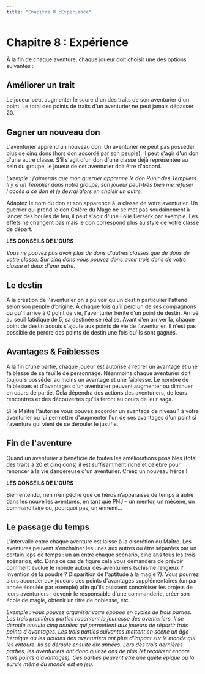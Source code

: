 ```yaml
---
title: "Chapitre 8 :Expérience"
---
```


# Chapitre 8 : Expérience

À la fin de chaque aventure, chaque joueur doit choisir une des options suivantes :

## Améliorer un trait

Le joueur peut augmenter le score d'un des traits de son aventurier d'un point. Le total des points de traits d'un aventurier ne peut jamais dépasser 20.

## Gagner un nouveau don

L'aventurier apprend un nouveau don. Un aventurier ne peut pas posséder plus de cinq dons (hors don accordé par son peuple). Il peut s'agir d'un don d'une autre classe. S'il s'agit d'un don d'une classe déjà représentée au sein du groupe, le joueur de cet aventurier doit être d'accord.

_Exemple : j'aimerais que mon guerrier apprenne le don Punir des Templiers. Il y a un Templier dans notre groupe, son joueur peut-très bien me refuser l'accès à ce don et je devrai alors en choisir un autre._

Adaptez le nom du don et son apparence à la classe de votre aventurier. Un guerrier qui prend le don Colère du Mage ne se met pas soudainement à lancer des boules de feu, il peut s'agir d'une Folie Berserk par exemple. Les effets ne changent pas mais le don correspond plus au style de votre classe de départ.

<div className="border p-4 mt-8 mx-4 lg:mx-16">

**LES CONSEILS DE L'OURS**

_Vous ne pouvez pas avoir plus de dons d'autres classes que de dons de votre classe. Sur cinq dons vous pouvez donc avoir trois dons de votre classe et deux d'une autre._

</div>

## Le destin

À la création de l'aventurier on a pu voir qu'un destin particulier l'attend selon son peuple d’origine. À chaque fois qu’il perd un de ses compagnons ou qu'il arrive à 0 point de vie, l'aventurier hérite d’un point de destin. Arrivé au seuil fatidique de 5, sa destinée se réalise. Avant d’en arriver là, chaque point de destin acquis s'ajoute aux points de vie de l'aventurier. Il n'est pas possible de perdre des points de destin une fois qu'ils sont gagnés.

## Avantages & Faiblesses

A la fin d'une partie, chaque joueur est autorisé à retirer un avantage et une faiblesse de sa feuille de personnage. Néanmoins chaque aventurier doit toujours posséder au moins un avantage et une faiblesse. Le nombre de faiblesses et d'avantages d'un aventurier peuvent augmenter ou diminuer en cours de partie. Cela dépendra des actions des aventuriers, de leurs rencontres et des découvertes qu'ils feront au cours de leur saga.

Si le Maître l'autorise vous pouvez accorder un avantage de niveau 1 à votre aventurier ou lui permettre d'augmenter l'un de ses avantages d'un point si l'aventure qui vient de se dérouler le justifie.

## Fin de l'aventure

Quand un aventurier a bénéficié de toutes les améliorations possibles (total des traits à 20 et cinq dons) il est suffisamment riche et célèbre pour renoncer à la vie dangereuse d'un aventurier. Créez un nouveau héros !

<div className="border p-4 mt-8 mx-4 lg:mx-16">

**LES CONSEILS DE L'OURS**

Bien entendu, rien n’empêche que ce héros n’apparaisse de temps à autre dans les nouvelles aventures, en tant que PNJ – un mentor, un mécène, un commanditaire ou, pourquoi pas, un ennemi…

</div>

## Le passage du temps

L'intervalle entre chaque aventure est laissé à la discrétion du Maître. Les aventures peuvent s'enchainer les unes aux autres ou être séparées par un certain laps de temps : un an entre chaque scénario, cinq ans tous les trois scénarios, etc. Dans ce cas de figure cela vous demandera de prévoir comment évolue le monde autour des aventuriers (schisme religieux ? Invention de la poudre ? Disparition de l'aptitude à la magie ?). Vous pourrez alors accorder aux joueurs des points d'avantages supplémentaires (un par année écoulée par exemple) afin qu'ils puissent concrétiser les projets de leurs aventuriers : devenir le responsable d'une commanderie, créer son école de magie, obtenir un titre de noblesse, etc.

_Exemple : vous pouvez organiser votre épopée en cycles de trois parties. Les trois premières parties racontent la jeunesse des aventuriers. Il se déroule ensuite cinq années qui permettent aux joueurs de répartir trois points d'avantages. Les trois parties suivantes mettent en scène un âge héroïque où les actions des aventuriers ont plus d'impact sur le monde qui les entoure. Ils se déroule ensuite dix années. Lors des trois dernières parties, les aventuriers ont donc quinze ans de plus (et reçoivent encore trois points d'avantages). Ces parties peuvent être une quête épique où la survie même du monde est en jeu._

